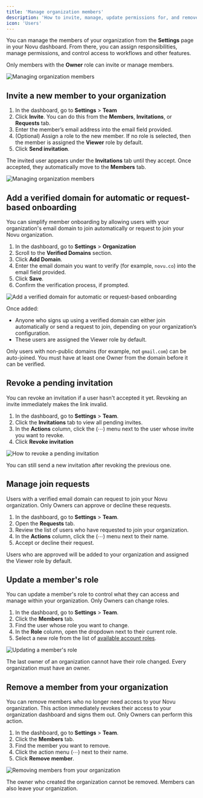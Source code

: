 ```yaml
---
title: 'Manage organization members'
description: 'How to invite, manage, update permissions for, and remove members from your Novu organization'
icon: 'Users'
---
```


You can manage the members of your organization from the **Settings** page in your Novu dashboard. From there, you can assign responsibilities, manage permissions, and control access to workflows and other features.

Only members with the **Owner** role can invite or manage members.

![Managing organization members](/images/account/managing-members-overview.png)


## Invite a new member to your organization

1. In the dashboard, go to **Settings** > **Team**
2. Click **Invite**. You can do this from the **Members**, **Invitations**, or **Requests** tab.
3. Enter the member’s email address into the email field provided.
4. (Optional) Assign a role to the new member. If no role is selected, then the member is assigned the **Viewer** role by default.
5. Click **Send invitation**.

The invited user appears under the **Invitations** tab until they accept. Once accepted, they automatically move to the **Members** tab.

![Managing organization members](/images/account/managing-members-invites.png)

## Add a verified domain for automatic or request-based onboarding

You can simplify member onboarding by allowing users with your organization's email domain to join automatically or request to join your Novu organization.

1. In the dashboard, go to **Settings** > **Organization**
2. Scroll to the **Verified Domains** section.
3. Click **Add Domain**.
4. Enter the email domain you want to verify (for example, `novu.co`) into the email field provided.
5. Click **Save**.
6. Confirm the verification process, if prompted.

![Add a verified domain for automatic or request-based onboarding](/images/account/add-a-verified-domain.png)

Once added:
- Anyone who signs up using a verified domain can either join automatically or send a request to join, depending on your organization’s configuration.
- These users are assigned the Viewer role by default.

<Callout type="info">Only users with non-public domains (for example, not `gmail.com`) can be auto-joined. You must have at least one Owner from the domain before it can be verified.</Callout>

## Revoke a pending invitation

You can revoke an invitation if a user hasn't accepted it yet. Revoking an invite immediately makes the link invalid.

1. In the dashboard, go to **Settings** > **Team**.
2. Click the **Invitations** tab to view all pending invites.
3. In the **Actions** column, click the (⋯) menu next to the user whose invite you want to revoke.
4. Click **Revoke invitation**

![How to revoke a pending invitation](/images/account/revoke-invitation.png)

<Callout type="info">You can still send a new invitation after revoking the previous one.</Callout>

## Manage join requests

Users with a verified email domain can request to join your Novu organization. Only Owners can approve or decline these requests.

1. In the dashboard, go to **Settings** > **Team**.
2. Open the **Requests** tab.
3. Review the list of users who have requested to join your organization.
4. In the **Actions** column, click the (⋯) menu next to their name.
5. Accept or decline their request.

Users who are approved will be added to your organization and assigned the Viewer role by default.

## Update a member's role

You can update a member's role to control what they can access and manage within your organization. Only Owners can change roles.

1. In the dashboard, go to **Settings** > **Team**.
2. Click the **Members** tab.
3. Find the user whose role you want to change.
4. In the **Role** column, open the dropdown next to their current role.
5. Select a new role from the list of [available account roles](/platform/additional-resources/roles-and-permissions).

![Updating a member's role](/images/account/managing-members-update-roles.png)

<Callout type="info">The last owner of an organization cannot have their role changed. Every organization must have an owner.</Callout>

## Remove a member from your organization

You can remove members who no longer need access to your Novu organization. This action immediately revokes their access to your organization dashboard and signs them out. Only Owners can perform this action.

1. In the dashboard, go to **Settings** > **Team**.
2. Click the **Members** tab.
3. Find the member you want to remove.
4. Click the action menu (⋯) next to their name.
5. Click **Remove member**.

![Removing members from your organization](/images/account/managing-members-remove.png)

<Callout type="info">The owner who created the organization cannot be removed. Members can also leave your organization.</Callout>